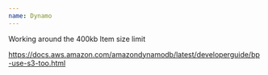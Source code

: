 ```yaml
---
name: Dynamo
---
```


Working around the 400kb Item size limit

https://docs.aws.amazon.com/amazondynamodb/latest/developerguide/bp-use-s3-too.html
